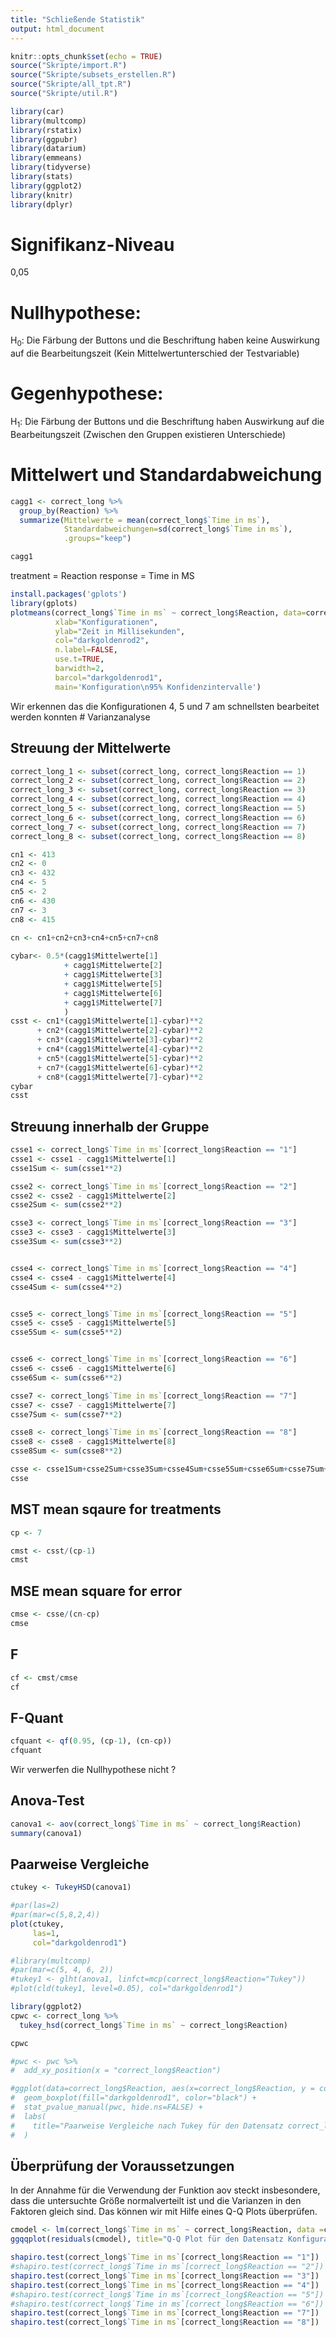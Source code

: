 ```yaml
---
title: "Schließende Statistik"
output: html_document
---
```


```r
knitr::opts_chunk$set(echo = TRUE)
source("Skripte/import.R")
source("Skripte/subsets_erstellen.R")
source("Skripte/all_tpt.R")
source("Skripte/util.R")

library(car)
library(multcomp)
library(rstatix)
library(ggpubr)
library(datarium)
library(emmeans)
library(tidyverse)
library(stats)
library(ggplot2)
library(knitr)
library(dplyr)
```

# Signifikanz-Niveau
0,05

# Nullhypothese:
H<sub>0</sub>: Die Färbung der Buttons und die Beschriftung haben keine Auswirkung auf die Bearbeitungszeit (Kein Mittelwertunterschied der Testvariable)

# Gegenhypothese:
H<sub>1</sub>: Die Färbung der Buttons und die Beschriftung haben Auswirkung auf die Bearbeitungszeit (Zwischen den Gruppen existieren Unterschiede)

# Mittelwert und Standardabweichung
```r

cagg1 <- correct_long %>%
  group_by(Reaction) %>%
  summarize(Mittelwerte = mean(correct_long$`Time in ms`),
            Standardabweichungen=sd(correct_long$`Time in ms`),
            .groups="keep")

cagg1
```
treatment = Reaction
response = Time in MS
```r
install.packages('gplots')
library(gplots)
plotmeans(correct_long$`Time in ms` ~ correct_long$Reaction, data=correct_long,
          xlab="Konfigurationen",
          ylab="Zeit in Millisekunden",
          col="darkgoldenrod2",
          n.label=FALSE,
          use.t=TRUE,
          barwidth=2,
          barcol="darkgoldenrod1",
          main='Konfiguration\n95% Konfidenzintervalle')
```

Wir erkennen das die Konfigurationen 4, 5 und 7 am schnellsten bearbeitet werden konnten 
# Varianzanalyse

## Streuung der Mittelwerte
```r
correct_long_1 <- subset(correct_long, correct_long$Reaction == 1)
correct_long_2 <- subset(correct_long, correct_long$Reaction == 2)
correct_long_3 <- subset(correct_long, correct_long$Reaction == 3)
correct_long_4 <- subset(correct_long, correct_long$Reaction == 4)
correct_long_5 <- subset(correct_long, correct_long$Reaction == 5)
correct_long_6 <- subset(correct_long, correct_long$Reaction == 6)
correct_long_7 <- subset(correct_long, correct_long$Reaction == 7)
correct_long_8 <- subset(correct_long, correct_long$Reaction == 8)

cn1 <- 413
cn2 <- 0
cn3 <- 432
cn4 <- 5
cn5 <- 2
cn6 <- 430
cn7 <- 3
cn8 <- 415

cn <- cn1+cn2+cn3+cn4+cn5+cn7+cn8
  
cybar<- 0.5*(cagg1$Mittelwerte[1] 
            + cagg1$Mittelwerte[2]
            + cagg1$Mittelwerte[3]
            + cagg1$Mittelwerte[5]
            + cagg1$Mittelwerte[6]
            + cagg1$Mittelwerte[7]
            )
csst <- cn1*(cagg1$Mittelwerte[1]-cybar)**2 
      + cn2*(cagg1$Mittelwerte[2]-cybar)**2 
      + cn3*(cagg1$Mittelwerte[3]-cybar)**2 
      + cn4*(cagg1$Mittelwerte[4]-cybar)**2
      + cn5*(cagg1$Mittelwerte[5]-cybar)**2 
      + cn7*(cagg1$Mittelwerte[6]-cybar)**2 
      + cn8*(cagg1$Mittelwerte[7]-cybar)**2
cybar
csst
```
## Streuung innerhalb der Gruppe

```r
csse1 <- correct_long$`Time in ms`[correct_long$Reaction == "1"]
csse1 <- csse1 - cagg1$Mittelwerte[1]
csse1Sum <- sum(csse1**2)

csse2 <- correct_long$`Time in ms`[correct_long$Reaction == "2"]
csse2 <- csse2 - cagg1$Mittelwerte[2]
csse2Sum <- sum(csse2**2)

csse3 <- correct_long$`Time in ms`[correct_long$Reaction == "3"]
csse3 <- csse3 - cagg1$Mittelwerte[3]
csse3Sum <- sum(csse3**2)


csse4 <- correct_long$`Time in ms`[correct_long$Reaction == "4"]
csse4 <- csse4 - cagg1$Mittelwerte[4]
csse4Sum <- sum(csse4**2)


csse5 <- correct_long$`Time in ms`[correct_long$Reaction == "5"]
csse5 <- csse5 - cagg1$Mittelwerte[5]
csse5Sum <- sum(csse5**2)


csse6 <- correct_long$`Time in ms`[correct_long$Reaction == "6"]
csse6 <- csse6 - cagg1$Mittelwerte[6]
csse6Sum <- sum(csse6**2)

csse7 <- correct_long$`Time in ms`[correct_long$Reaction == "7"]
csse7 <- csse7 - cagg1$Mittelwerte[7]
csse7Sum <- sum(csse7**2)

csse8 <- correct_long$`Time in ms`[correct_long$Reaction == "8"]
csse8 <- csse8 - cagg1$Mittelwerte[8]
csse8Sum <- sum(csse8**2)

csse <- csse1Sum+csse2Sum+csse3Sum+csse4Sum+csse5Sum+csse6Sum+csse7Sum+csse8Sum
csse
```

## MST mean sqaure for treatments
```r
cp <- 7

cmst <- csst/(cp-1)
cmst

```
## MSE mean square for error
```r


cmse <- csse/(cn-cp)
cmse
```
## F 
```r
cf <- cmst/cmse
cf
```

## F-Quant
```r
cfquant <- qf(0.95, (cp-1), (cn-cp))
cfquant
```

Wir verwerfen die Nullhypothese nicht ?

## Anova-Test
```r

canova1 <- aov(correct_long$`Time in ms` ~ correct_long$Reaction)
summary(canova1)
```

## Paarweise Vergleiche
```r
ctukey <- TukeyHSD(canova1)

```

```r
#par(las=2)
#par(mar=c(5,8,2,4))
plot(ctukey,
     las=1,
     col="darkgoldenrod1")


```

```r
#library(multcomp)
#par(mar=c(5, 4, 6, 2))
#tukey1 <- glht(anova1, linfct=mcp(correct_long$Reaction="Tukey"))
#plot(cld(tukey1, level=0.05), col="darkgoldenrod1")
```

```r
library(ggplot2)
cpwc <- correct_long %>% 
  tukey_hsd(correct_long$`Time in ms` ~ correct_long$Reaction)

cpwc
```

```r
#pwc <- pwc %>% 
#  add_xy_position(x = "correct_long$Reaction")

#ggplot(data=correct_long$Reaction, aes(x=correct_long$Reaction, y = correct_long$`Time in ms`)) + 
#  geom_boxplot(fill="darkgoldenrod1", color="black") + 
#  stat_pvalue_manual(pwc, hide.ns=FALSE) + 
#  labs(
#    title="Paarweise Vergleiche nach Tukey für den Datensatz correct_long"
#  )
```

## Überprüfung der Voraussetzungen
In der Annahme für die Verwendung der Funktion aov steckt insbesondere, dass die untersuchte Größe normalverteilt ist und die Varianzen in den Faktoren gleich sind. Das können wir mit Hilfe eines Q-Q Plots überprüfen.
```r
cmodel <- lm(correct_long$`Time in ms` ~ correct_long$Reaction, data =correct_long)
ggqqplot(residuals(cmodel), title="Q-Q Plot für den Datensatz Konfiguration (95% Konfidenzniveau)", xlab="Theoretisch", ylab = "Residuen", panel.labs = TRUE)
```

```r

shapiro.test(correct_long$`Time in ms`[correct_long$Reaction == "1"])
#shapiro.test(correct_long$`Time in ms`[correct_long$Reaction == "2"])
shapiro.test(correct_long$`Time in ms`[correct_long$Reaction == "3"])
shapiro.test(correct_long$`Time in ms`[correct_long$Reaction == "4"])
#shapiro.test(correct_long$`Time in ms`[correct_long$Reaction == "5"])
#shapiro.test(correct_long$`Time in ms`[correct_long$Reaction == "6"])
shapiro.test(correct_long$`Time in ms`[correct_long$Reaction == "7"])
shapiro.test(correct_long$`Time in ms`[correct_long$Reaction == "8"])

```